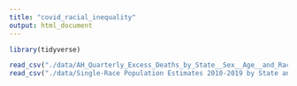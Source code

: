 ```yaml
---
title: "covid_racial_inequality"
output: html_document
---
```


```r
library(tidyverse)
```

```r
read_csv("./data/AH_Quarterly_Excess_Deaths_by_State__Sex__Age__and_Race.csv")
read_csv("./data/Single-Race Population Estimates 2010-2019 by State and Single-Year Age (21).txt")
```

